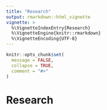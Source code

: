 ```yaml
---
title: "Research"
output: rmarkdown::html_vignette
vignette: >
  %\VignetteIndexEntry{Research}
  %\VignetteEngine{knitr::rmarkdown}
  %\VignetteEncoding{UTF-8}
---
```


```r
knitr::opts_chunk$set(
  message = FALSE,
  collapse = TRUE,
  comment = "#>"
)
```

# Research
